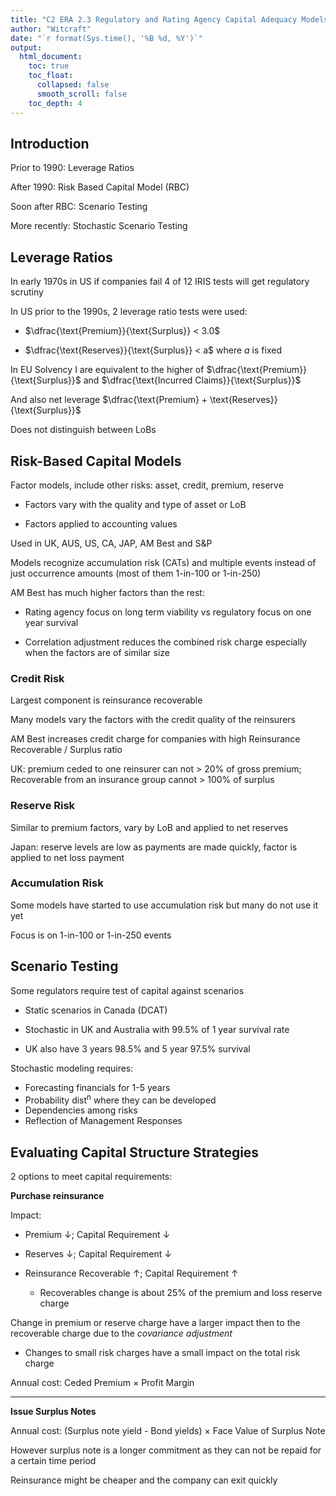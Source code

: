 ```yaml
---
title: "C2 ERA 2.3 Regulatory and Rating Agency Capital Adequacy Models"
author: "Witcraft"
date: "`r format(Sys.time(), '%B %d, %Y')`"
output: 
  html_document:
    toc: true
    toc_float:
      collapsed: false
      smooth_scroll: false
    toc_depth: 4
---
```


## Introduction

Prior to 1990: Leverage Ratios

After 1990: Risk Based Capital Model (RBC)

Soon after RBC: Scenario Testing

More recently: Stochastic Scenario Testing

## Leverage Ratios

In early 1970s in US if companies fail 4 of 12 IRIS tests will get regulatory scrutiny

In US prior to the 1990s, 2 leverage ratio tests were used:

* $\dfrac{\text{Premium}}{\text{Surplus}} < 3.0$

* $\dfrac{\text{Reserves}}{\text{Surplus}} < a$ where $a$ is fixed

In EU Solvency I are equivalent to the higher of $\dfrac{\text{Premium}}{\text{Surplus}}$ and $\dfrac{\text{Incurred Claims}}{\text{Surplus}}$

And also net leverage $\dfrac{\text{Premium} + \text{Reserves}}{\text{Surplus}}$

Does not distinguish between LoBs

## Risk-Based Capital Models

Factor models, include other risks: asset, credit, premium, reserve

* Factors vary with the quality and type of asset or LoB

* Factors applied to accounting values

Used in UK, AUS, US, CA, JAP, AM Best and S&P

Models recognize accumulation risk (CATs) and multiple events instead of just occurrence amounts (most of them 1-in-100 or 1-in-250)

AM Best has much higher factors than the rest:

* Rating agency focus on long term viability vs regulatory focus on one year survival

* Correlation adjustment reduces the combined risk charge especially when the factors are of similar size

### Credit Risk

Largest component is reinsurance recoverable

Many models vary the factors with the credit quality of the reinsurers

AM Best increases credit charge for companies with high Reinsurance Recoverable / Surplus ratio

UK: premium ceded to one reinsurer can not > 20% of gross premium; Recoverable from an insurance group cannot > 100% of surplus

### Reserve Risk

Similar to premium factors, vary by LoB and applied to net reserves

Japan: reserve levels are low as payments are made quickly, factor is applied to net loss payment

### Accumulation Risk

Some models have started to use accumulation risk but many do not use it yet

Focus is on 1-in-100 or 1-in-250 events

## Scenario Testing

Some regulators require test of capital against scenarios

* Static scenarios in Canada (DCAT)

* Stochastic in UK and Australia with 99.5% of 1 year survival rate

* UK also have 3 years 98.5% and 5 year 97.5% survival

Stochastic modeling requires:

* Forecasting financials for 1-5 years
* Probability dist^n^ where they can be developed
* Dependencies among risks
* Reflection of Management Responses

## Evaluating Capital Structure Strategies

2 options to meet capital requirements:

**Purchase reinsurance**

Impact: 

* Premium $\downarrow$; Capital Requirement $\downarrow$

* Reserves $\downarrow$; Capital Requirement $\downarrow$

* Reinsurance Recoverable $\uparrow$; Capital Requirement $\uparrow$

    * Recoverables change is about 25% of the premium and loss reserve charge
    
Change in premium or reserve charge have a larger impact then to the recoverable charge due to the *covariance adjustment*

* Changes to small risk charges have a small impact on the total risk charge

Annual cost: Ceded Premium $\times$ Profit Margin

***

**Issue Surplus Notes**

Annual cost: (Surplus note yield - Bond yields) $\times$ Face Value of Surplus Note

However surplus note is a longer commitment as they can not be repaid for a certain time period

Reinsurance might be cheaper and the company can exit quickly